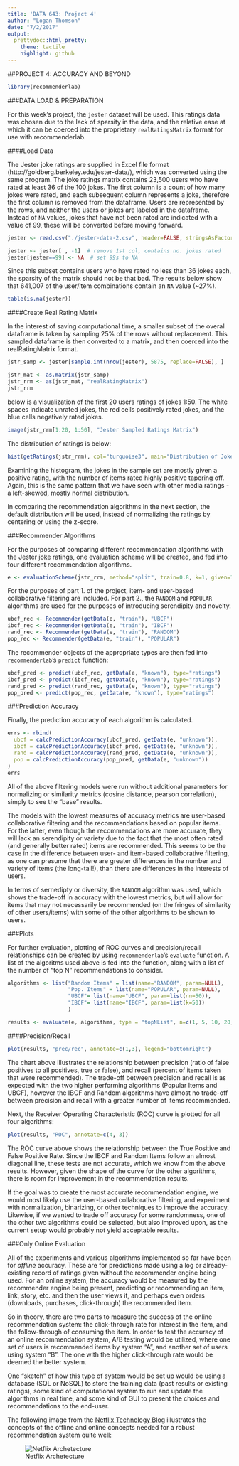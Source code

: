 ```yaml
---
title: 'DATA 643: Project 4'
author: "Logan Thomson"
date: "7/2/2017"
output: 
  prettydoc::html_pretty:
    theme: tactile
    highlight: github
---
```


##PROJECT 4: ACCURACY AND BEYOND  

```r
library(recommenderlab)
```  

###DATA LOAD & PREPARATION   

For this week's project, the `jester` dataset will be used. This ratings data was chosen due to the lack of sparsity in the data, and the relative ease at which it can be coerced into the proprietary `realRatingsMatrix` format for use with recommenderlab.  

####Load Data  

The Jester joke ratings are supplied in Excel file format (http://goldberg.berkeley.edu/jester-data/), which was converted using the same program. The joke ratings matrix contains 23,500 users who have rated at least 36 of the 100 jokes. The first column is a count of how many jokes were rated, and each subsequent column represents a joke, therefore the first column is removed from the dataframe. Users are represented by the rows, and neither the users or jokes are labeled in the dataframe. Instead of `NA` values, jokes that have not been rated are indicated with a value of 99, these will be converted before moving forward.  

```r
jester <- read.csv("./jester-data-2.csv", header=FALSE, stringsAsFactors = FALSE)

jester <- jester[ , -1]  # remove 1st col, contains no. jokes rated
jester[jester==99] <- NA  # set 99s to NA
```  

Since this subset contains users who have rated no less than 36 jokes each, the sparsity of the matrix should not be that bad. The results below show that 641,007 of the user/item combinations contain an `NA` value (~27%).  

```r
table(is.na(jester))
```  

####Create Real Rating Matrix

In the interest of saving computational time, a smaller subset of the overall dataframe is taken by sampling 25% of the rows without replacement. This sampled dataframe is then converted to a matrix, and then coerced into the realRatingMatrix format.  

```r
jstr_samp <- jester[sample.int(nrow(jester), 5875, replace=FALSE), ]  

jstr_mat <- as.matrix(jstr_samp)
jstr_rrm <- as(jstr_mat, "realRatingMatrix")
jstr_rrm
```  

below is a visualization of the first 20 users ratings of jokes 1:50. The white spaces indicate unrated jokes, the red cells positively rated jokes, and the blue cells negatively rated jokes.  

```r
image(jstr_rrm[1:20, 1:50], "Jester Sampled Ratings Matrix")
```  

The distribution of ratings is below:  

```r
hist(getRatings(jstr_rrm), col="turquoise3", main="Distribution of Joke Ratings", xlab="Joke Rating")
```  

Examining the histogram, the jokes in the sample set are mostly given a positive rating, with the number of items rated highly positive tapering off. Again, this is the same pattern that we have seen with other media ratings - a left-skewed, mostly normal distribution.  

In comparing the recommendation algorithms in the next section, the default distribution will be used, instead of normalizing the ratings by centering or using the z-score.  

###Recommender Algorithms  

For the purposes of comparing different recommendation algorithms with the Jester joke ratings, one evaluation scheme will be created, and fed into four different recommendation algorithms.  

```r
e <- evaluationScheme(jstr_rrm, method="split", train=0.8, k=1, given=10, goodRating=1 )
```  

For the purposes of part 1. of the project, item- and user-based collaborative filtering are included. For part 2., the `RANDOM` and `POPULAR` algorithms are used for the purposes of introducing serendipity and novelty.  

```r
ubcf_rec <- Recommender(getData(e, "train"), "UBCF")
ibcf_rec <- Recommender(getData(e, "train"), "IBCF")
rand_rec <- Recommender(getData(e, "train"), "RANDOM")
pop_rec <- Recommender(getData(e, "train"), "POPULAR")
```  

The recommender objects of the appropriate types are then fed into `recommenderlab`'s `predict` function:  

```r
ubcf_pred <- predict(ubcf_rec, getData(e, "known"), type="ratings")
ibcf_pred <- predict(ibcf_rec, getData(e, "known"), type="ratings")
rand_pred <- predict(rand_rec, getData(e, "known"), type="ratings")
pop_pred <- predict(pop_rec, getData(e, "known"), type="ratings")
```  

###Prediction Accuracy  

Finally, the prediction accuracy of each algorithm is calculated.

```r
errs <- rbind(
  ubcf = calcPredictionAccuracy(ubcf_pred, getData(e, "unknown")), 
  ibcf = calcPredictionAccuracy(ibcf_pred, getData(e, "unknown")), 
  rand = calcPredictionAccuracy(rand_pred, getData(e, "unknown")), 
  pop = calcPredictionAccuracy(pop_pred, getData(e, "unknown"))
)
errs
```  

All of the above filtering models were run without additional parameters for normalizing or similarity metrics (cosine distance, pearson correlation), simply to see the "base" results. 

The models with the lowest measures of accuracy metrics are user-based collaborative filtering and the recommendations based on popular items. For the latter, even though the recommendations are more accurate, they will lack an serendipity or variety due to the fact that the most often rated (and generally better rated) items are recommended. This seems to be the case in the difference between user- and item-based collaborative filtering, as one can presume that there are greater differences in the number and variety of items (the long-tail!), than there are differences in the interests of users.  

In terms of sernedipty or diversity, the `RANDOM` algorithm was used, which shows the trade-off in accuracy with the lowest metrics, but will allow for items that may not necessarily be recommended (on the fringes of similarity of other users/items) with some of the other algorithms to be shown to users.  

###Plots  

For further evaluation, plotting of ROC curves and precision/recall relationships can be created by using `recommenderlab`'s `evaluate` function. A list of the algoritms used above is fed into the function, along with a list of the number of "top N" recommendations to consider.  

```r
algorithms <- list("Random Items" = list(name="RANDOM", param=NULL),
                   "Pop. Items" = list(name="POPULAR", param=NULL),
                   "UBCF"= list(name="UBCF", param=list(nn=50)),
                   "IBCF"= list(name="IBCF", param=list(k=50))
                   )

results <- evaluate(e, algorithms, type = "topNList", n=c(1, 5, 10, 20, 30, 50))
```  

####Precision/Recall  

```r
plot(results, "prec/rec", annotate=c(1,3), legend="bottomright")
```  

The chart above illustrates the relationship between precision (ratio of false positives to all positives, true or false), and recall (percent of items taken that were recommended). The trade-off between precision and recall is as expected with the two higher performing algorithms (Popular Items and UBCF), however the IBCF and Random algorithms have almost no trade-off between precision and recall with a greater number of items recommended.  

Next, the Receiver Operating Characteristic (ROC) curve is plotted for all four algorithms:  

```r
plot(results, "ROC", annotate=c(4, 3))
```  

The ROC curve above shows the relationship between the True Positive and False Positive Rate.  Since the IBCF and Random Items follow an almost diagonal line, these tests are not accurate, which we know from the above results. However, given the shape of the curve for the other algorithms, there is room for improvement in the recommendation results. 

If the goal was to create the most accurate recommendation engine, we would most likely use the user-based collaborative filtering, and experiment with normalization, binarizing, or other techniques to improve the accuracy. Likewise, if we wanted to trade off accuracy for some randomness, one of the other two algorithms could be selected, but also improved upon, as the current setup would probably not yield acceptable results.  

###Only Online Evaluation  

All of the experiments and various algorithms implemented so far have been for *offline* accuracy. These are for predictions made using a log or already-existing record of ratings given without the recommender engine being used.  For an online system, the accuracy would be measured by the recommender engine being present, predicting or recommending an item, link, story, etc. and then the user views it, and perhaps even orders (downloads, purchases, click-through) the recommended item. 

So in theory, there are two parts to measure the success of the online recommendation system: the click-through rate for interest in the item, and the follow-through of consuming the item.  In order to test the accuracy of an online recommendation system, A/B testing would be utilized, where one set of users is recommended items by system "A", and another set of users using system "B".  The one with the higher click-through rate would be deemed the better system.  

One "sketch" of how this type of system would be set up would be using a database (SQL or NoSQL) to store the training data (past results or existing ratings), some kind of computational system to run and update the algorithms in real time, and some kind of GUI to present the choices and recommendations to the end-user.  

The following image from the [Netflix Technology Blog](https://medium.com/netflix-techblog/system-architectures-for-personalization-and-recommendation-e081aa94b5d8) illustrates the concepts of the offline and online concepts needed for a robust recommendation system quite well:  

![Netflix Archetecture](./Netflix_RecSys.png)


